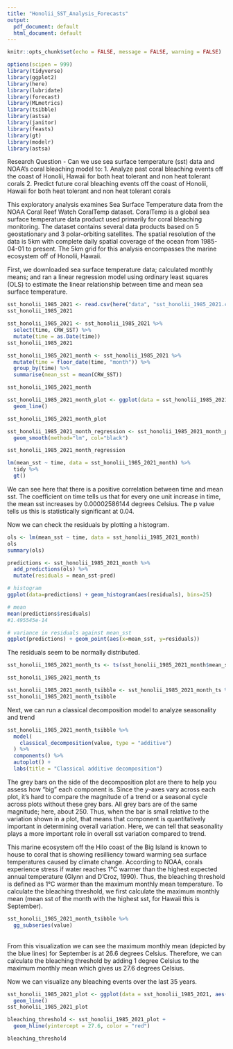 ```yaml
---
title: "Honolii_SST_Analysis_Forecasts"
output:
  pdf_document: default
  html_document: default
---
```


```r
knitr::opts_chunk$set(echo = FALSE, message = FALSE, warning = FALSE)

options(scipen = 999)
library(tidyverse)
library(ggplot2)
library(here)
library(lubridate)
library(forecast)
library(MLmetrics)
library(tsibble)
library(astsa)
library(janitor)
library(feasts)
library(gt)
library(modelr)
library(astsa)
```

Research Question - Can we use sea surface temperature (sst) data and NOAA's coral bleaching model to:
  1. Analyze past coral bleaching events off the coast of Honolii, Hawaii for both heat tolerant and non heat tolerant corals
  2. Predict future coral bleaching events off the coast of Honolii, Hawaii for both heat tolerant and non heat tolerant corals

This exploratory analysis examines Sea Surface Temperature data from the NOAA Coral Reef Watch CoralTemp dataset. CoralTemp is a global sea surface temperature data product used primarily for coral bleaching monitoring. The dataset contains several data products based on 5 geostationary and 3 polar-orbiting satellites. The spatial resolution of the data is 5km with complete daily spatial coverage of the ocean from 1985-04-01 to present. The 5km grid for this analysis encompasses the marine ecosystem off of Honolii, Hawaii. 

First, we downloaded sea surface temperature data; calculated monthly means; and ran a linear regression model using ordinary least squares (OLS) to estimate the linear relationship between time and mean sea surface temperature. 

```r
sst_honolii_1985_2021 <- read.csv(here("data", "sst_honolii_1985_2021.csv" ))
sst_honolii_1985_2021
```


```r
sst_honolii_1985_2021 <- sst_honolii_1985_2021 %>% 
  select(time, CRW_SST) %>% 
  mutate(time = as.Date(time))
sst_honolii_1985_2021
```


```r
sst_honolii_1985_2021_month <- sst_honolii_1985_2021 %>% 
  mutate(time = floor_date(time, "month")) %>% 
  group_by(time) %>% 
  summarise(mean_sst = mean(CRW_SST))

sst_honolii_1985_2021_month
```

```r
sst_honolii_1985_2021_month_plot <- ggplot(data = sst_honolii_1985_2021_month, aes(x = time, y = mean_sst)) +
  geom_line()

sst_honolii_1985_2021_month_plot
```

```r
sst_honolii_1985_2021_month_regression <- sst_honolii_1985_2021_month_plot +
  geom_smooth(method="lm", col="black")

sst_honolii_1985_2021_month_regression
```
```r
lm(mean_sst ~ time, data = sst_honolii_1985_2021_month) %>% 
  tidy %>% 
  gt()
```

We can see here that there is a positive correlation between time and mean sst. The coefficient on time tells us that for every one unit increase in time, the mean sst increases by 0.00002586144 degrees Celsius. The p value tells us this is statistically significant at 0.04. 



Now we can check the residuals by plotting a histogram.
```r
ols <- lm(mean_sst ~ time, data = sst_honolii_1985_2021_month)
ols
summary(ols)

predictions <- sst_honolii_1985_2021_month %>% 
  add_predictions(ols) %>%
  mutate(residuals = mean_sst-pred)

# histogram
ggplot(data=predictions) + geom_histogram(aes(residuals), bins=25)

# mean
mean(predictions$residuals)
#1.495545e-14

# variance in residuals against mean_sst
ggplot(predictions) + geom_point(aes(x=mean_sst, y=residuals)) 

```

The residuals seem to be normally distributed.


```r
sst_honolii_1985_2021_month_ts <- ts(sst_honolii_1985_2021_month$mean_sst, start = c(1985, 11), frequency = 12)

sst_honolii_1985_2021_month_ts
```


```r
sst_honolii_1985_2021_month_tsibble <- sst_honolii_1985_2021_month_ts %>% as_tsibble() 
sst_honolii_1985_2021_month_tsibble
```

Next, we can run a classical decomposition model to analyze seasonality and trend

```r
sst_honolii_1985_2021_month_tsibble %>%
  model(
    classical_decomposition(value, type = "additive")
  ) %>%
  components() %>%
  autoplot() +
  labs(title = "Classical additive decomposition")
```
The grey bars on the side of the decomposition plot are there to help you assess how "big" each component is. Since the _y_-axes vary across each plot,  it's hard to compare the magnitude of a trend or a seasonal cycle across plots without these grey bars. All grey bars are of the same magnitude; here, about 250. Thus, when the bar is small relative to the variation shown in a plot, that means that component is quantitatively important in determining overall variation. Here, we can tell that seasonality plays a more important role in overall sst variation compared to trend. 

This marine ecosystem off the Hilo coast of the Big Island is known to house to coral that is showing resilliency toward warming sea surface temperatures caused by climate change. According to NOAA, corals experience stress if water reaches 1°C warmer than the highest expected annual temperature (Glynn and D'Croz, 1990). Thus, the bleaching threshold is defined as 1°C warmer than the maximum monthly mean temperature. To calculate the bleaching threshold, we first calculate the maximum monthly mean (mean sst of the month with the highest sst, for Hawaii this is September). 

```r
sst_honolii_1985_2021_month_tsibble %>% 
  gg_subseries(value)
```
\
From this visualization we can see the maximum monthly mean (depicted by the blue lines) for September is at 26.6 degrees Celsius. Therefore, we can calculate the bleaching threshold by adding 1 degree Celsius to the maximum monthly mean which gives us 27.6 degrees Celsius. 

Now we can visualize any bleaching events over the last 35 years. 
```r
sst_honolii_1985_2021_plot <- ggplot(data = sst_honolii_1985_2021, aes(x = time, y = CRW_SST)) +
  geom_line()
sst_honolii_1985_2021_plot
```


```r
bleaching_threshold <- sst_honolii_1985_2021_plot +
  geom_hline(yintercept = 27.6, color = "red")

bleaching_threshold
```